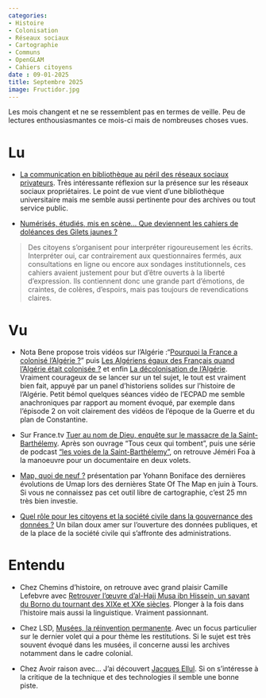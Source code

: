 ```yaml
---
categories:
- Histoire
- Colonisation
- Réseaux sociaux
- Cartographie
- Communs
- OpenGLAM
- Cahiers citoyens
date : 09-01-2025
title: Septembre 2025
image: Fructidor.jpg
---
```


Les mois changent et ne se ressemblent pas en termes de veille. Peu de lectures enthousiasmantes ce mois-ci mais de nombreuses choses vues. 

# Lu

* [La communication en bibliothèque au péril des réseaux sociaux privateurs](https://site.dbelveze.fr/posts/bibliotheques_reseaux_sociaux.html). Très intéressante réflexion sur la présence sur les réseaux sociaux propriétaires. Le point de vue vient d'une bibliothèque universitaire mais me semble aussi pertinente pour des archives ou tout service public.

* [Numérisés, étudiés, mis en scène… Que deviennent les cahiers de doléances des Gilets jaunes ?](https://www.ouest-france.fr/societe/gilets-jaunes/numerises-etudies-mis-en-scene-que-deviennent-les-cahiers-de-doleances-des-gilets-jaunes-79cb4402-8e21-11f0-b582-5820cfc46140)

> Des citoyens s’organisent pour interpréter rigoureusement les écrits. Interpréter oui, car contrairement aux questionnaires fermés, aux consultations en ligne ou encore aux sondages institutionnels, ces cahiers avaient justement pour but d’être ouverts à la liberté d’expression. Ils contiennent donc une grande part d’émotions, de craintes, de colères, d’espoirs, mais pas toujours de revendications claires.

# Vu

* Nota Bene propose trois vidéos sur l'Algérie :"[Pourquoi la France a colonisé l’Algérie ?](https://www.youtube.com/watch?v=6TWeh1ZhyHU)" puis [Les Algériens égaux des Français quand l'Algérie était colonisée ?](https://www.youtube.com/watch?v=8fA4MhtLNko) et enfin [La décolonisation de l'Algérie](https://www.youtube.com/watch?v=TCMC6hIHckU). Vraiment courageux de se lancer sur un tel sujet, le tout est vraiment bien fait, appuyé par un panel d'historiens solides sur l'histoire de l'Algérie. Petit bémol quelques séances vidéo de l'ECPAD me semble anachroniques par rapport au moment évoqué, par exemple dans l'épisode 2 on voit clairement des vidéos de l'époque de la Guerre et du plan de Constantine.

* Sur France.tv [Tuer au nom de Dieu, enquête sur le massacre de la Saint-Barthélemy](https://www.france.tv/france-2/tuer-au-nom-de-dieu-enquete-sur-le-massacre-de-la-saint-barthelemy/7413983-emission-du-mardi-26-aout-2025.html). Après son ouvrage "Tous ceux qui tombent", puis une série de podcast ["les voies de la Saint-Barthélemy"](https://museeprotestant.org/podcast/les-voix-de-la-saint-barthelemy/), on retrouve Jéméri Foa à la manoeuvre pour un documentaire en deux volets.

* [Map, quoi de neuf ?](https://peertube.openstreetmap.fr/w/7avEP5WPUvur4za46zXGLj) présentation par Yohann Boniface des dernières évolutions de Umap lors des dernières State Of The Map en juin à Tours. Si vous ne connaissez pas cet outil libre de cartographie, c'est 25 mn très bien investie.

* [Quel rôle pour les citoyens et la société civile dans la gouvernance des données ?](https://www.youtube.com/watch?v=julOirrVT9s&ab_channel=datagouv) Un bilan doux amer sur l'ouverture des données publiques, et de la place de la société civile qui s'affronte des administrations.

# Entendu

* Chez Chemins d'histoire, on retrouve avec grand plaisir Camille Lefebvre avec [Retrouver l’œuvre d’al-Hajj Musa ibn Hissein, un savant du Borno du tournant des XIXe et XXe siècles](https://cheminsdhistoire.fr/emission226/). Plonger à la fois dans l'histoire mais aussi la linguistique. Vraiment passionnant.

* Chez LSD, [Musées, la réinvention permanente](https://www.radiofrance.fr/franceculture/podcasts/serie-musees-la-reinvention-permanente). Avec un focus particulier sur le dernier volet qui a pour thème les restitutions. Si le sujet est très souvent évoqué dans les musées, il concerne aussi les archives notamment dans le cadre colonial.

* Chez Avoir raison avec... J'ai découvert [Jacques Ellul](https://www.radiofrance.fr/franceculture/podcasts/serie-avoir-raison-avec-jacques-ellul). Si on s'intéresse à la critique de la technique et des technologies il semble une bonne piste.